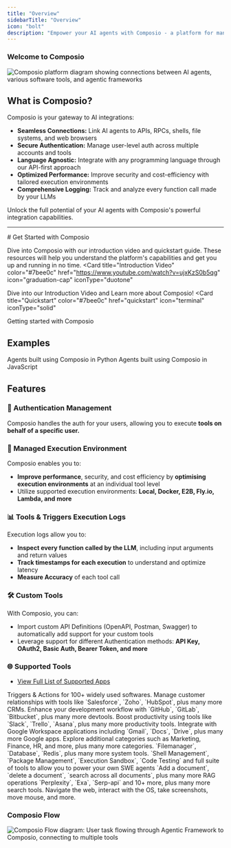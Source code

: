```yaml
---
title: "Overview"
sidebarTitle: "Overview"
icon: "bolt"
description: "Empower your AI agents with Composio - a platform for managing and integrating tools with LLMs & AI agents using Function Calling."
---
```

### Welcome to Composio

<Frame caption="Composio The hub for Seamless Integrations for AI Agents & LLMs">
    <img src="/media/intro.jpg" alt="Composio platform diagram showing connections between AI agents, various software tools, and agentic frameworks" />
</Frame>

## What is Composio?

Composio is your gateway to AI integrations:

- **Seamless Connections:** Link AI agents to APIs, RPCs, shells, file systems, and web browsers
- **Secure Authentication:** Manage user-level auth across multiple accounts and tools
- **Language Agnostic:** Integrate with any programming language through our API-first approach
- **Optimized Performance:** Improve security and cost-efficiency with tailored execution environments
- **Comprehensive Logging:** Track and analyze every function call made by your LLMs

Unlock the full potential of your AI agents with Composio's powerful integration capabilities.

<hr />
# Get Started with Composio

Dive into Composio with our introduction video and quickstart guide. These resources will help you understand the platform's capabilities and get you up and running in no time.
<CardGroup cols={2}>
<Card
  title="Introduction Video"
  color="#7bee0c"
  href="https://www.youtube.com/watch?v=ujxKzS0b5qg"
  icon="graduation-cap"
  iconType="duotone"
>
  Dive into our Introduction Video and Learn more about Composio!
</Card>
<Card
  title="Quickstart"
  color="#7bee0c"
  href="quickstart"
  icon="terminal"
  iconType="solid"
>
  Getting started with Composio 
</Card>
</CardGroup>

## Examples 
<CardGroup cols={2}>
  <Card
    title="Python Examples"
    color="#7bee0c"
    href="/guides/python/investment-analyst"
    icon="python"
    iconType="duotone"
  >
    Agents built using Composio in Python
  </Card>
  <Card
    title="JavaScript Examples"
    color="#7bee0c"
    href="/guides/javascript/calendar-agent"
    icon="js"
    iconType="duotone"
  >
    Agents built using Composio in JavaScript
  </Card>

</CardGroup>

## Features 

### 🔐 Authentication Management
Composio handles the auth for your users, allowing you to execute **tools on behalf of a specific user.**

### 🚀 Managed Execution Environment
Composio enables you to:

- **Improve performance**, security, and cost efficiency by **optimising execution environments** at an individual tool level
- Utilize supported execution environments: **Local, Docker, E2B, Fly.io, Lambda, and more**

### 📊 Tools & Triggers Execution Logs
Execution logs allow you to:

- **Inspect every function called by the LLM**, including input arguments and return values
- **Track timestamps for each execution** to understand and optimize latency
- **Measure Accuracy** of each tool call

### 🛠 Custom Tools
With Composio, you can:

- Import custom API Definitions (OpenAPI, Postman, Swagger) to automatically add support for your custom tools
- Leverage support for different Authentication methods: **API Key, OAuth2, Basic Auth, Bearer Token, and more**

### 🌐 Supported Tools
- [View Full List of Supported Apps](/apps)

<Tabs>
  <Tab title="Software Tools">
    Triggers & Actions for 100+ widely used softwares.
    <AccordionGroup title="Category of application">
      <Accordion title="CRM">
        Manage customer relationships with tools like `Salesforce`, `Zoho`,
        `HubSpot`, plus many more CRMs.
      </Accordion>
      <Accordion title="Devtools">
        Enhance your development workflow with `GitHub`, `GitLab`, `Bitbucket`,
        plus many more devtools.
      </Accordion>
      <Accordion title="Productivity">
        Boost productivity using tools like `Slack`, `Trello`, `Asana`, plus
        many more productivity tools.
      </Accordion>
      <Accordion title="Google Apps">
        Integrate with Google Workspace applications including `Gmail`, `Docs`,
        `Drive`, plus many more Google apps.
      </Accordion>
      <Accordion title="10+ more categories">
        Explore additional categories such as Marketing, Finance, HR, and more,
        plus many more categories.
      </Accordion>
    </AccordionGroup>
  </Tab>
  <Tab title="System Tools">
    `Filemanager`, `Database`, `Redis`, plus many more system tools.
  </Tab>
  <Tab title="Code Interpreter">
    `Shell Management`, `Package Management`, `Execution Sandbox`, `Code
    Testing` and full suite of tools to allow you to power your own SWE agents
  </Tab>
  <Tab title="RAG Tools">
    `Add a document`, `delete a document`, `search across all documents`, plus
    many more RAG operations
  </Tab>
  <Tab title="Search Tools">
    `Perplexity`, `Exa`, `Serp-api` and 10+ more, plus many more search tools.
  </Tab>
  <Tab title="RPA Browser/OS">
    Navigate the web, interact with the OS, take screenshots, move mouse, and more.
  </Tab>
</Tabs>

### Composio Flow
<Frame caption="Composio Flow: Seamlessly connecting AI agents to 150+ external tools">
    <img src="/media/intro.gif" alt="Composio Flow diagram: User task flowing through Agentic Framework to Composio, connecting to multiple tools" />
</Frame>